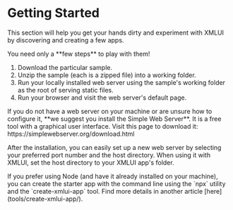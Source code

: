 
# Getting Started

This section will help you get your hands dirty and experiment with XMLUI by discovering and creating a few apps. 

<Callout type="info" emoji="💡">
You need only a **few steps** to play with them!
</Callout>

1. Download the particular sample.
2. Unzip the sample (each is a zipped file) into a working folder.
3. Run your locally installed web server using the sample's working folder as the root of serving static files.
4. Run your browser and visit the web server's default page.

<Callout>
If you do not have a web server on your machine or are unsure how to configure it, **we suggest you install the Simple Web Server**. It is a free tool with a graphical user interface. Visit this page to download it: https://simplewebserver.org/download.html

After the installation, you can easily set up a new web server by selecting your preferred port number and the host directory. When using it with XMLUI, set the host directory to your XMLUI app's folder.
</Callout> 

<Callout type="info">
If you prefer using Node (and have it already installed on your machine), you can create the starter app with the command line using the `npx` utility and the `create-xmlui-app` tool. Find more details in another article [here](tools/create-xmlui-app/).
</Callout>
